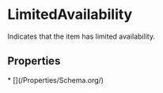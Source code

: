   
# LimitedAvailability

Indicates that the item has limited availability.

## Properties

<Grid>
* [](/Properties/Schema.org/)
</Grid>

